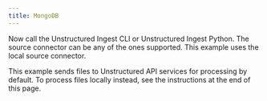 ```yaml
---
title: MongoDB
---
```



<NewDocument />


<SharedMongoDB />

Now call the Unstructured Ingest CLI or Unstructured Ingest Python. The source connector can be any of the ones supported. This example uses the local source connector.

This example sends files to Unstructured API services for processing by default. To process files locally instead, see the instructions at the end of this page.


<CodeGroup>

  <MongoDBAPISh />

  <MongoDBAPIPyV2 />

  <MongoDBAPIPyV1 />

</CodeGroup>


<SharedPartitionByAPIOSS/>